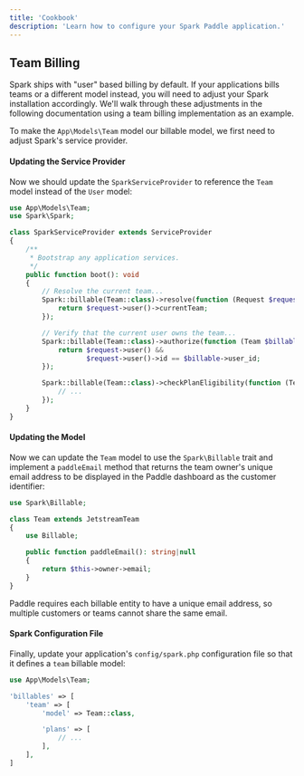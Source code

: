 ```yaml
---
title: 'Cookbook'
description: 'Learn how to configure your Spark Paddle application.'
---
```


## Team Billing

Spark ships with "user" based billing by default. If your applications bills teams or a different model instead, you will need to adjust your Spark installation accordingly. We'll walk through these adjustments in the following documentation using a team billing implementation as an example.

To make the `App\Models\Team` model our billable model, we first need to adjust Spark's service provider.

#### Updating the Service Provider

Now we should update the `SparkServiceProvider` to reference the `Team` model instead of the `User` model:

```php app/Providers/SparkServiceProvider.php
use App\Models\Team;
use Spark\Spark;

class SparkServiceProvider extends ServiceProvider
{
    /**
     * Bootstrap any application services.
     */
    public function boot(): void
    {
        // Resolve the current team...
        Spark::billable(Team::class)->resolve(function (Request $request) {
            return $request->user()->currentTeam;
        });

        // Verify that the current user owns the team...
        Spark::billable(Team::class)->authorize(function (Team $billable, Request $request) {
            return $request->user() &&
                   $request->user()->id == $billable->user_id;
        });

        Spark::billable(Team::class)->checkPlanEligibility(function (Team $billable, Plan $plan) {
            // ...
        });
    }
}
```

#### Updating the Model

Now we can update the `Team` model to use the `Spark\Billable` trait and implement a `paddleEmail` method that returns the team owner's unique email address to be displayed in the Paddle dashboard as the customer identifier:

```php app/Models/Team.php
use Spark\Billable;

class Team extends JetstreamTeam
{
    use Billable;

    public function paddleEmail(): string|null
    {
        return $this->owner->email;
    }
}
```

Paddle requires each billable entity to have a unique email address, so multiple customers or teams cannot share the same email.

#### Spark Configuration File

Finally, update your application's `config/spark.php` configuration file so that it defines a `team` billable model:

```php config/spark.php
use App\Models\Team;

'billables' => [
    'team' => [
        'model' => Team::class,

        'plans' => [
            // ...
        ],
    ],
]
```
